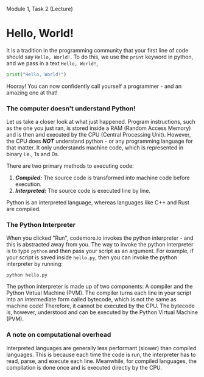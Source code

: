Module 1, Task 2 (Lecture)

# Hello, World!

It is a tradition in the programming community that your first line of code should say `Hello, World!`. To do this, we use 
the `print` keyword in python, and we pass in a text `Hello, World!`,

```py
print("Hello, World!")
```

Hooray! You can now confidently call yourself a programmer - and an amazing one at that!

### The computer doesn't understand Python!

Let us take a closer look at what just happened. Program instructions, such as the one you just ran, is stored inside a RAM (Random Access Memory) and is then and executed by the CPU (Central Processing Unit). However, the CPU does ***NOT*** understand python - or any programming language for that matter. It only understands machine code, which is represented in binary i.e., 1s and 0s.

There are two primary methods to executing code:

1. ***Compiled:*** The source code is transformed into machine code before execution.
2. ***Interpreted:*** The source code is executed line by line.

Python is an interpreted language, whereas languages like C++ and Rust are compiled.

### The Python Interpreter

When you clicked "Run", codemore.io invokes the python interpreter - and this is abstracted away from you. The way to invoke the python interpreter is to type `python` and then pass your script as an argument. For example, if your script is saved inside `hello.py`, then you can invoke the python interpreter by running:

```
python hello.py
```

The python interpreter is made up of two components: A compiler and the Python Virtual Machine (PVM). The compiler turns each line in your script into an intermediate form called bytecode, which is not the same as machine code! Therefore, it cannot be executed by the CPU. The bytecode is, however, understood and can be executed by the Python Virtual Machine (PVM).

### A note on computational overhead

Interpreted languages are generally less performant (slower) than compiled languages. This is because each time the code is run, the interpreter has to read, parse, and execute each line. Meanwhile, for compiled languages, the compilation is done once and is executed directly by the CPU.